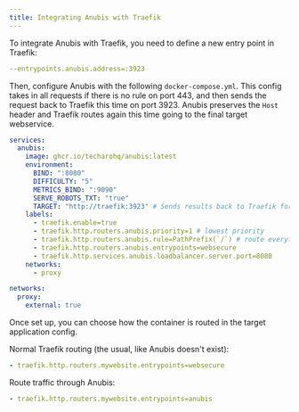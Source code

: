 ```yaml
---
title: Integrating Anubis with Traefik
---
```


To integrate Anubis with Traefik, you need to define a new entry point in Traefik:

```yml
--entrypoints.anubis.address=:3923
```

Then, configure Anubis with the following `docker-compose.yml`. This config takes in all requests if there is no rule on port 443, and then sends the request back to Traefik this time on port 3923. Anubis preserves the `Host` header and Traefik routes again this time going to the final target webservice.

```yml
services:
  anubis:
    image: ghcr.io/techarohq/anubis:latest
    environment:
      BIND: ":8080"
      DIFFICULTY: "5"
      METRICS_BIND: ":9090"
      SERVE_ROBOTS_TXT: "true"
      TARGET: "http://traefik:3923" # Sends results back to Traefik for further routing
    labels:
      - traefik.enable=true
      - traefik.http.routers.anubis.priority=1 # lowest priority
      - traefik.http.routers.anubis.rule=PathPrefix(`/`) # route everything here
      - traefik.http.routers.anubis.entrypoints=websecure
      - traefik.http.services.anubis.loadbalancer.server.port=8080
    networks:
      - proxy

networks:
  proxy:
    external: true
```

Once set up, you can choose how the container is routed in the target application config.

Normal Traefik routing (the usual, like Anubis doesn't exist):

```yml
- traefik.http.routers.mywebsite.entrypoints=websecure
```

Route traffic through Anubis:

```yml
- traefik.http.routers.mywebsite.entrypoints=anubis
```